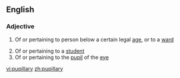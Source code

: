 ==English==

===Adjective===
{{en-adj|-}}

#{{law}} Of or pertaining to person below a certain legal [[age]], or to a [[ward]]
# Of or pertaining to a [[student]]
# Of or pertaining to the [[pupil]] of the [[eye]]

[[vi:pupillary]]
[[zh:pupillary]]